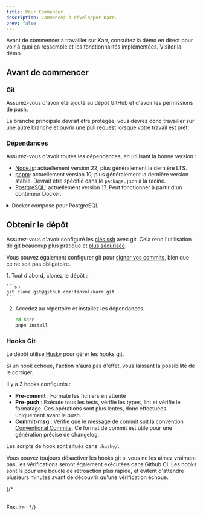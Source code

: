 ```yaml
---
title: Pour Commencer
description: Commencez à développer Karr.
prev: false
---
```



<Card title="Démo en direct" icon="rocket">
    Avant de commencer à travailler sur Karr, consultez la démo en direct pour voir à quoi ça ressemble et les fonctionnalités implémentées.
    <LinkButton
        href="https://karr.mobi"
        target="_blank"
        rel="noopener noreferrer"
        variant="secondary"
        icon="external"
        iconPlacement="start"
    >
        Visiter la démo
    </LinkButton>
</Card>

## Avant de commencer

### Git

Assurez-vous d'avoir été ajouté au dépôt GitHub et d'avoir les permissions de push.

La branche principale devrait être protégée, vous devrez donc travailler sur une autre branche et
[ouvrir une pull request](https://docs.github.com/fr/pull-requests/collaborating-with-pull-requests/proposing-changes-to-your-work-with-pull-requests/creating-a-pull-request)
lorsque votre travail est prêt.

### Dépendances

Assurez-vous d'avoir toutes les dépendances, en utilisant la bonne version :

- [Node.js](https://nodejs.org/fr/download): actuellement version 22, plus généralement la dernière LTS.
- [pnpm](https://pnpm.io/fr/installation): actuellement version 10, plus généralement la dernière version stable.
  Devrait être spécifié dans le `package.json` à la racine.
- [PostgreSQL](https://www.postgresql.org/): actuellement version 17. Peut fonctionner à partir d'un conteneur Docker.

<details>
    <summary>Docker compose pour PostgreSQL</summary>

    Exécutez ce fichier compose avec `docker compose up -d` pour avoir une base de données Postgres fonctionnelle.

    <Code code={dockerComposePostgres} lang="yaml" title="docker-compose.yaml" />

</details>

## Obtenir le dépôt

Assurez-vous d'avoir configuré les [clés ssh](https://docs.github.com/fr/authentication/connecting-to-github-with-ssh/adding-a-new-ssh-key-to-your-github-account) avec git.
Cela rend l'utilisation de git beaucoup plus pratique et [plus sécurisée](https://superuser.com/questions/1526712/why-is-ssh-safer-than-https-on-direct-connections-to-a-git-repository-with-crede).

Vous pouvez également configurer git pour [signer vos commits](https://docs.github.com/fr/authentication/managing-commit-signature-verification/signing-commits),
bien que ce ne soit pas obligatoire.


<Steps>
1.  Tout d'abord, clonez le dépôt :

    ```sh
    git clone git@github.com:finxol/karr.git
    ```

2.  Accédez au répertoire et installez les dépendances.

    ```sh
    cd karr
    pnpm install
    ```
</Steps>

### Hooks Git

Le dépôt utilise [Husky](https://typicode.github.io/husky/) pour gérer les hooks git.

Si un hook échoue, l'action n'aura pas d'effet, vous laissant la possibilité de le corriger.

Il y a 3 hooks configurés :

- **Pre-commit** : Formate les fichiers en attente
- **Pre-push** : Exécute tous les tests, vérifie les types, lint et vérifie le formatage. Ces opérations sont plus lentes, donc effectuées uniquement avant le push.
- **Commit-msg** : Vérifie que le message de commit suit la convention [Conventional Commits](https://www.conventionalcommits.org/fr/v1.0.0/).
  Ce format de commit est utile pour une génération précise de changelog.

Les scripts de hook sont situés dans `.husky/`.

Vous pouvez toujours désactiver les hooks git si vous ne les aimez vraiment pas, les vérifications seront également exécutées dans Github CI.
Les hooks sont là pour une boucle de rétroaction plus rapide, et évitent d'attendre plusieurs minutes avant de découvrir qu'une vérification échoue.

{/* <br /><br />

Ensuite :
<LinkCard
  title="Structure du Projet"
  href="/fr/development/project-structure/"
  description="Familiarisez-vous avec l'architecture de Karr"
/> */}